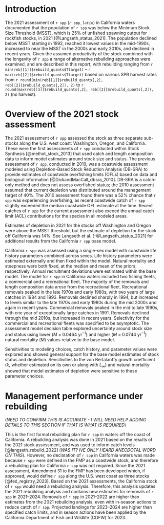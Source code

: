 # Introduction

The 2021 assessment of `r spp` (_`r spp_latin`_) in California waters documented that the population of `r spp` was below the Minimum Stock Size Threshold (MSST), which is 25% of unfished spawning output for rockfish stocks, in 2021 [@Langseth_status_2021]. The population declined below MSST starting in 1992, reached it lowest values in the mid-1990s, increased to near the MSST in the 2000s and early 2010s, and declined in recent years. Given the assumed productivity of the stock combined with the longevity of `r spp` a range of alternative rebuilding approaches were examined, and are described in this report, with rebuilding ranging from `r min(reb[[1]]$rebuild_quants$Ttarget)` -- `r max(reb[[2]]$rebuild_quants$Ttarget)` based on various SPR harvest rates from `r round(min(reb[[1]]$rebuild_quants[,2], reb[[2]]$rebuild_quants[,2]), 2)` to `r round(max(reb[[1]]$rebuild_quants[,2], reb[[2]]$rebuild_quants[,2]), 2)` (no harvest). 


# Overview of the 2021 stock assessment

The 2021 assessment of `r spp` assessed the stock as three separate sub-stocks along the U.S. west coast: Washington, Oregon, and California. These were the first assessments of `r spp` conducted within Stock Synthesis [@methot_stock_2013] that used catch and length composition data to inform model estimates around stock size and status. The previous assessment of `r spp`, conducted in 2010, was a coastwide assessment modeled using Depletion-Based Stock Reduction Analysis (DB-SRA) to provide estimates of coastwide overfishing limits (OFLs) based on data and biological information [@DickandMacCall_dbsra_2010]. DB-SRA is a catch-only method and does not assess overfished status; the 2010 assessment assumed that current depletion was distributed around the management target of 40%. The 2010 assessment found there was a 52% chance that `r spp` was experiencing overfishing, as recent coastwide catch of `r spp` slightly exceeded the median coastwide OFL estimate at the time. Recent catches of `r spp` for the current assessment also exceed the annual catch limit (ACL) contributions for the species in all modeled areas. 

Estimates of depletion in 2021 for the stocks off Washington and Oregon were above the MSST threshold, but the estimate of depletion for the stock off California was 14%. See Langseth et al. [-@Langseth_status_2021] for additional results from the California `r spp` base model.

California `r spp` was assessed using a single-sex model with coastwide life history parameters combined across sexes. Life history parameters were estimated externally and then fixed within the model. Natural mortality and steepness were both fixed, at the median and mean of the priors, respectively. Annual recruitment deviations were estimated within the base model. The model for `r spp` in California waters included two fishing fleets, a commercial and a recreational fleet. The majority of the removals and length composition data arose from the recreational fleet. Recreational removals peaked in the late 1970s and early 1980s, with two years of large catches in 1984 and 1993. Removals declined sharply in 1994, but increased to levels similar to the late 1970s and early 1980s during the mid 2000s and again in recent years. Commercial removals peaked in the mid to late 1990s, with one year of exceptionally large catches in 1991. Removals declined through the mid 2010s, but increased in recent years. Selectivity for the commercial and recreational fleets was specified to be asymptotic. The assessment model decision table explored uncertainty around stock size and status using lower ($M$ = 0.0464 yr$^{-1}$) and higher ($M$ = 0.0744 yr$^{-1}$) natural mortality ($M$) values relative to the base model.

Sensitivities to modeling choices, catch history, and parameter values were explored and showed general support for the base model estimates of stock status and depletion. Sensitivities to the von Bertalanffy growth coefficient ($k$, whether estimated on its own or along with $L_\infty$) and natural mortality showed that model estimates of depletion were sensitive to these parameter choices.  

# Management performance under rebuilding

(*NEED TO CONFIRM THIS IS ACCURATE - I WILL NEED HELP ADDING DETAILS TO THIS SECTION IF THAT IS WHAT IS REQUIRED*)

This is the first formal rebuilding plan for `r spp` in waters off the coast of California. A rebuilding analysis was done in 2021 based on the results of the 2021 stock assessment, and was used to inform catch levels [@langseth_rebuild_2022] (*WAS IT? IVE ONLY HEARD ANECDOTAL WORD ON THIS*). However, no declaration of `r spp` in California waters was made because `r spp` were defined in the FMP as a coastwide stock, and therefore a rebuilding plan for California `r spp` was not required. Since the 2021 assessment, Amendment 31 to the FMP has been developed which, if approved, would define `r spp` along the U.S. west coast as three stocks [@fed_registry_2023]. Based on the 2021 assessments, the California stock of `r spp` would need a rebuilding analysis. Therefore, this analysis updates the 2021 rebuilding analysis and contains new estimates for removals of `r spp` in 2021--2024. Removals of `r spp` in 2021--2022 are higher than estimates from the 2021 rebuilding analysis, even with in-season actions to reduce catch of `r spp`. Projected landings for 2023--2024 are higher than specified catch limits, and in season actions have been applied by the California Department of Fish and Wildlife (CDFW) for 2023. 


